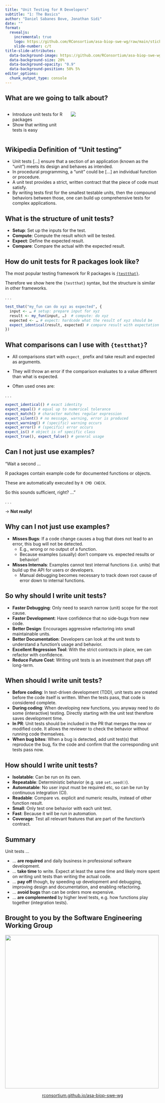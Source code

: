 ```yaml
---
title: "Unit Testing for R Developers"
subtitle: "1: The Basics"
author: "Daniel Sabanes Bove, Jonathan Sidi"
date: ""
format: 
  revealjs:
    incremental: true
    logo: https://github.com/RConsortium/asa-biop-swe-wg/raw/main/sticker/sticker-1200.png
    slide-number: c/t
title-slide-attributes: 
  data-background-image: https://github.com/RConsortium/asa-biop-swe-wg/raw/main/sticker/sticker-1200.png
  data-background-size: 20%
  data-background-opacity: "0.9"
  data-background-position: 50% 5%
editor_options: 
  chunk_output_type: console
---
```


## What are we going to talk about?
:::: {.columns}
::: {.column width="40%"}
- Introduce unit tests for R packages
- Show that writing unit tests is easy
:::
::: {.column width="60%"}
![](https://media.giphy.com/media/26gsxJfJgIyYXNoD6/giphy.gif)
:::
::::

## Wikipedia Definition of "Unit testing"

-   Unit tests \[...\] ensure that a section of an application (known as the "unit") meets its design and behaves as intended.
-   In procedural programming, a "unit" could be \[...\] an individual function or procedure.
-   A unit test provides a strict, written contract that the piece of code must satisfy.
-   By writing tests first for the smallest testable units, then the compound behaviors between those, one can build up comprehensive tests for complex applications.

## What is the structure of unit tests?

- **Setup**: Set up the inputs for the test.
- **Compute**: Compute the result which will be tested.
- **Expect**: Define the expected result.
- **Compare**: Compare the actual with the expected result.

## How do unit tests for R packages look like?

The most popular testing framework for R packages is [`{testthat}`](https://testthat.r-lib.org/).

Therefore we show here the `{testthat}` syntax, but the structure is similar in other frameworks.

. . .

``` r
test_that("my_fun can do xyz as expected", {
  input <- … # setup: prepare input for xyz
  result <- my_fun(input, …)  # compute: do xyz
  expected <- … # expect: hardcode what the result of xyz should be
  expect_identical(result, expected) # compare result with expectation
})
```

## What comparisons can I use with `{testthat}`?

-   All comparisons start with `expect_` prefix and take result and expected as arguments.

-   They will throw an error if the comparison evaluates to a value different than what is expected.

-   Often used ones are:

. . .

``` r
expect_identical() # exact identity 
expect_equal() # equal up to numerical tolerance
expect_match() # character matches regular expression
expect_silent() # no message, warning, error is produced
expect_warning() # (specific) warning occurs
expect_error() # (specific) error occurs
expect_is() # object is of specific class
expect_true(), expect_false() # general usage
```

## Can I not just use examples?

"Wait a second ...

R packages contain example code for documented functions or objects.

These are automatically executed by `R CMD CHECK`.

So this sounds sufficient, right? ..."

. . .

→ **Not really!**

## Why can I not just use examples?

-   **Misses Bugs**: If a code change causes a bug that does not lead to an error, this bug will not be detected.
    *   E.g., wrong or no output of a function.
    *   Because examples (usually) don't compare vs. expected results or behavior!
-   **Misses Internals**: Examples cannot test internal functions (i.e. units) that build up the API for users or developers.
    *   Manual debugging becomes necessary to track down root cause of error down to internal functions.

## So why should I write unit tests?

-   **Faster Debugging**: Only need to search narrow (unit) scope for the root cause.
-   **Faster Development**: Have confidence that no side-bugs from new code.
-   **Better Design**: Encourages aggressive refactoring into small maintainable units.
-   **Better Documentation**: Developers can look at the unit tests to understand a function's usage and behavior.
-   **Excellent Regression Tool**: With the strict contracts in place, we can refactor with confidence.
-   **Reduce Future Cost**: Writing unit tests is an investment that pays off long-term.

## When should I write unit tests?

-   **Before coding**: In test-driven development (TDD), unit tests are created before the code itself is written. When the tests pass, that code is considered complete.
-   **During coding**: When developing new functions, you anyway need to do some (interactive) testing. Directly starting with the unit test therefore saves development time.
-   **In PR**: Unit tests should be included in the PR that merges the new or modified code. It allows the reviewer to check the behavior without running code themselves.
-   **When bug bites**: When a bug is detected, add unit test(s) that reproduce the bug, fix the code and confirm that the corresponding unit tests pass now.

## How should I write unit tests?

-   **Isolatable**: Can be run on its own.
-   **Repeatable**: Deterministic behavior (e.g. use `set.seed()`).
-   **Automatable**: No user input must be required etc, so can be run by continuous integration (CI).
-   **Readable**: Compare vs. explicit and numeric results, instead of other function result.
-   **Small**: Only test one behavior with each unit test.
-   **Fast**: Because it will be run in automation.
-   **Coverage**: Test all relevant features that are part of the function's contract.

## Summary

Unit tests ...

-   ... **are required** and daily business in professional software development.
-   ... **take time** to write. Expect at least the same time and likely more spent on writing unit tests than writing the actual code.
-   ... **pay off** though, by speeding up development and debugging, improving design and documentation, and enabling refactoring. 
-   ... **avoid bugs** than can be orders more expensive.
-   ... **are complemented** by higher level tests, e.g. how functions play together (integration tests).

## Brought to you by the Software Engineering Working Group

![](https://github.com/RConsortium/asa-biop-swe-wg/raw/main/sticker/sticker-1200.png){height="500" fig-align="center"}

<div style="text-align: center">
[rconsortium.github.io/asa-biop-swe-wg](https://rconsortium.github.io/asa-biop-swe-wg/)
</div>
